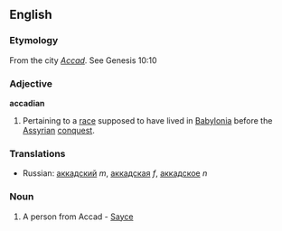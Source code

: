 ==English==

===Etymology===
From the city ''[[Accad]]''.  See Genesis 10:10

===Adjective===
'''accadian'''

# Pertaining to a [[race]] supposed to have lived in [[Babylonia]] before the [[Assyrian]] [[conquest]].

===Translations===
*Russian: [[аккадский]] ''m'', [[аккадская]] ''f'', [[аккадское]] ''n''

===Noun===
{{en-noun-reg}}

# A person from Accad - [[Sayce]]